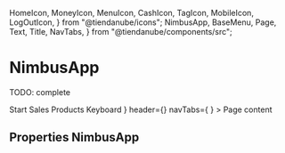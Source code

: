   HomeIcon,
  MoneyIcon,
  MenuIcon,
  CashIcon,
  TagIcon,
  MobileIcon,
  LogOutIcon,
} from "@tiendanube/icons";
  NimbusApp,
  BaseMenu,
  Page,
  Text,
  Title,
  NavTabs,
} from "@tiendanube/components/src";


<Meta title="Templates/NimbusApp" component={NimbusApp} />

# NimbusApp

TODO: complete

<Preview>
  <Story name="default" parameters={{ decorators: [withKnobs, withA11y] }}>
    <NimbusApp
      menu={
        <BaseMenu
          title="Store nimbus"
          href="http://www.tiendanube.com"
          footer={{
            label: "Close Session",
            icon: LogOutIcon,
            onClick: action("onClick Close"),
          }}
        >
          <BaseMenu.Section>
            <BaseMenu.Item
              icon={HomeIcon}
              onClick={action("onClick Start")}
              active
            >
              Start
            </BaseMenu.Item>
          </BaseMenu.Section>
          <BaseMenu.Section title="Manage">
            <BaseMenu.Item icon={CashIcon} onClick={action("onClick Sales")}>
              Sales
            </BaseMenu.Item>
            <BaseMenu.Item icon={TagIcon} onClick={action("onClick Products")}>
              Products
            </BaseMenu.Item>
          </BaseMenu.Section>
          <BaseMenu.Section title="Enhance">
            <BaseMenu.Item
              icon={MobileIcon}
              onClick={action("onClick Keyboard")}
            >
              Keyboard
            </BaseMenu.Item>
          </BaseMenu.Section>
        </BaseMenu>
      }
      header={<Title>Header</Title>}
      navTabs={
        <NavTabs>
          <NavTabs.Item
            label="Dashboard"
            icon={HomeIcon}
            onClick={action("onClick Start")}
            active
          />
          <NavTabs.Item
            label="Orders"
            icon={MoneyIcon}
            onClick={action("onClick Sales")}
            badge
          />
          <NavTabs.Item
            label="Products"
            icon={TagIcon}
            onClick={action("onClick Products")}
          />
          <NavTabs.Item
            label="Menu"
            icon={MenuIcon}
            onClick={action("onClick Menu")}
          />
        </NavTabs>
      }
    >
      <Page
        title="Page Title"
        headerNavigation={{
          onClick: action("headerNavigation.action.onClick"),
          children: "Back",
        }}
        paginationPrevious={action("paginationPrevious")}
        paginationNext={action("paginationNext")}
        primaryAction={{
          onClick: action("onClickPrimaryAction"),
          children: "Primary action",
        }}
        secondaryActions={[
          {
            children: "Secondary action 1",
            onClick: action("onClickSecondaryAction1"),
          },
          {
            children: "Secondary action 2",
            onClick: action("onClickSecondaryAction2"),
          },
        ]}
        headerLabels={[
          {
            id: "label-id-1",
            label: "label 1",
          },
          {
            id: "label-id-2",
            label: "label 2",
          },
        ]}
      >
        <Text>Page content</Text>
      </Page>
    </NimbusApp>
  </Story>
</Preview>

## Properties NimbusApp

<Props of={NimbusApp} />
